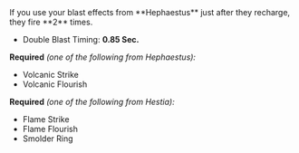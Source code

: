 
<Boon>
If you use your blast effects from **Hephaestus** just after they recharge, they fire **2** times.

- Double Blast Timing: **0.85 Sec.**

</Boon>

**Required** _(one of the following from Hephaestus):_

- Volcanic Strike
- Volcanic Flourish

**Required** _(one of the following from Hestia):_

- Flame Strike
- Flame Flourish
- Smolder Ring
